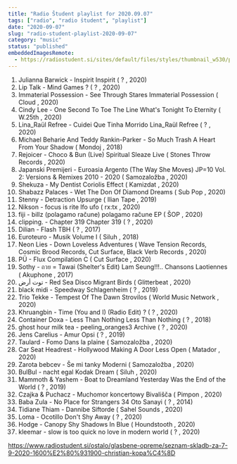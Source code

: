 ```yaml
---
title: "Radio Študent playlist for 2020.09.07"
tags: ["radio", "radio študent", "playlist"]
date: "2020-09-07"
slug: "radio-student-playlist-2020-09-07"
category: "music"
status: "published"
embeddedImagesRemote:
  - https://radiostudent.si/sites/default/files/styles/thumbnail_w530/public/slike/2020-09-07-seznam-skladb-za-7-9-2020-1600%E2%80%931900-christian-kopa%C4%8D-116801.jpg
---
```



1. Julianna Barwick - Inspirit Inspirit ( ? , 2020)
2. Lip Talk - Mind Games ? ( ? , 2020)
3. Immaterial Possession - See Through Stares Immaterial Possession ( Cloud , 2020)
4. Cindy Lee - One Second To Toe The Line What's Tonight To Eternity ( W.25th , 2020)
5. Lina_Raül Refree - Cuidei Que Tinha Morrido Lina_Raül Refree ( ? , 2020)
6. Michael Beharie And Teddy Rankin-Parker - So Much Trash A Heart From Your Shadow ( Mondoj , 2018)
7. Rejoicer - Choco & Bun (Live) Spiritual Sleaze Live ( Stones Throw Records , 2020)
8. Japanski Premijeri - Euroasia Argento (The Way She Moves) JP=10 Vol. 2: Versions & Remixes 2010 - 2020 ( Samozaložba , 2020)
9. Shekuza - My Dentist Coriolis Effect ( Kamizdat , 2020)
10. Shabazz Palaces - Wet The Don Of Diamond Dreams ( Sub Pop , 2020)
11. Stenny - Detraction Upsurge ( Ilian Tape , 2019)
12. Nikson - focus is rite lfo ufo ( rx:tx , 2020)
13. fiji - billz (polagamo račune) polagamo račune EP ( ŠOP , 2020)
14. clipping. - Chapter 319 Chapter 319 ( ? , 2020)
15. Dilian - Flash TBH ( ? , 2017)
16. Euroteuro - Musik Volume I ( Siluh , 2018)
17. Neon Lies - Down Loveless Adventures ( Wave Tension Records, Cosmic Brood Records, Cut Surface, Black Verb Records , 2020)
18. PÜ - Flux Compilation C ( Cut Surface , 2020)
19. Sothy - ถวย = Tawai (Shelter's Edit) Lam Seung!!!.. Chansons Laotiennes ( Akuphone , 2017)
20. توت أرض - Red Sea Disco Migrant Birds ( Glitterbeat , 2020)
21. black midi - Speedway Schlagenheim ( ? , 2019)
22. Trio Tekke - Tempest Of The Dawn Strovilos ( World Music Network , 2020)
23. Khruangbin - Time (You and I) (Radio Edit) ? ( ? , 2020)
24. Container Doxa - Less Than Nothing Less Than Nothing ( ? , 2018)
25. ghost hour milk tea - peeling_oranges3 Archive ( ? , 2020)
26. Jens Carelius - Amur Opsi ( ? , 2019)
27. Taulard - Fomo Dans la plaine ( Samozaložba , 2020)
28. Car Seat Headrest - Hollywood Making A Door Less Open ( Matador , 2020)
29. Zarota bebcev - Še mi tanky Moderni ( Samozaložba , 2020)
30. BulBul - nacht egal Kodak Dream ( Siluh , 2020)
31. Mammoth & Yashem - Boat to Dreamland Yesterday Was the End of the World ( ? , 2019)
32. Czajka & Puchacz - Muchomor koncertowy Bivališča ( Pimpon , 2020)
33. Baba Zula - No Place for Strangers 34 Oto Sanayi ( ? , 2014)
34. Tidiane Thiam - Dannibe Siftorde ( Sahel Sounds , 2020)
35. Loma - Ocotillo Don't Shy Away ( ? , 2020)
36. Hodge - Canopy Shy Shadows In Blue ( Houndstooth , 2020)
37. kleemar - slow is too quick no love in modern world ( ? , 2020)

https://www.radiostudent.si/ostalo/glasbene-opreme/seznam-skladb-za-7-9-2020-1600%E2%80%931900-christian-kopa%C4%8D

<div
  style={{
    gridArea: "1/1",
    position: "relative",
    placeItems: "center",
    display: "grid",
  }}
>
  <GatsbyImage
    style={{ marginTop: "2em" }}
    imgStyle={{ border: "3px dotted tomato" }}
    alt=""
    image={getImage(props.remoteImages[0])}
  />
</div>
